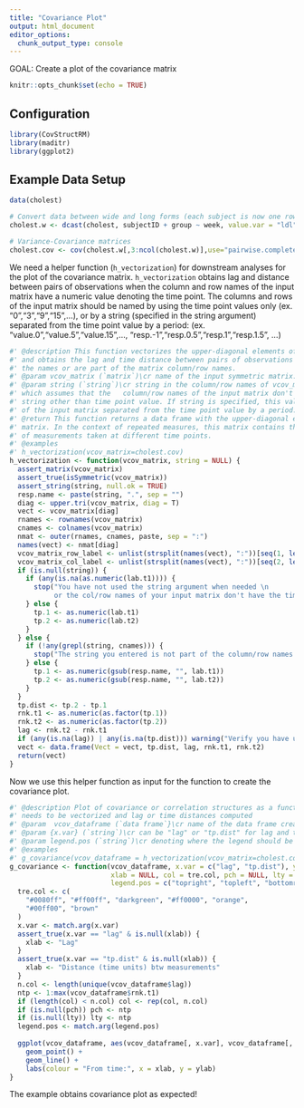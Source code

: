 ```yaml
---
title: "Covariance Plot"
output: html_document
editor_options:
  chunk_output_type: console
---
```


GOAL: Create a plot of the covariance matrix

```r
knitr::opts_chunk$set(echo = TRUE)
```

## Configuration
```r
library(CovStructRM)
library(maditr)
library(ggplot2)
```

## Example Data Setup
```r
data(cholest)

# Convert data between wide and long forms (each subject is now one row)
cholest.w <- dcast(cholest, subjectID + group ~ week, value.var = "ldl")

# Variance-Covariance matrices
cholest.cov <- cov(cholest.w[,3:ncol(cholest.w)],use="pairwise.complete.obs",method="pearson")
```
We need a helper function (`h_vectorization`) for downstream analyses for the plot of the covariance matrix. `h_vectorization` obtains lag and distance between pairs of observations when the column and row names of the input matrix have a numeric value denoting the time point. The columns and rows of the input matrix should be named by using the time point values only (ex. "0","3","9","15",...), or by a string (specified in the string argument) separated from the time point value by a period: (ex. "value.0","value.5","value.15",..., "resp.-1","resp.0.5","resp.1","resp.1.5", ...)

```r
#' @description This function vectorizes the upper-diagonal elements of a symmetric matrix (e.g. the covariance matrix) 
#' and obtains the lag and time distance between pairs of observations if the time values are part of 
#' the names or are part of the matrix column/row names.
#' @param vcov_matrix (`matrix`)\cr name of the input symmetric matrix.
#' @param string (`string`)\cr string in the column/row names of vcov_matrix that precedes the time point value. The default value is NULL, 
#' which assumes that the   column/row names of the input matrix don't have any character
#' string other than time point value. If string is specified, this value should appear in the column/row names 
#' of the input matrix separated from the time point value by a period.
#' @return This function returns a data frame with the upper-diagonal elements or a covariance or correlation 
#' matrix. In the context of repeated measures, this matrix contains the association between pairs 
#' of measurements taken at different time points.
#' @examples
#' h_vectorization(vcov_matrix=cholest.cov)
h_vectorization <- function(vcov_matrix, string = NULL) {
  assert_matrix(vcov_matrix)
  assert_true(isSymmetric(vcov_matrix))
  assert_string(string, null.ok = TRUE)
  resp.name <- paste(string, ".", sep = "")
  diag <- upper.tri(vcov_matrix, diag = T)
  vect <- vcov_matrix[diag]
  rnames <- rownames(vcov_matrix)
  cnames <- colnames(vcov_matrix)
  nmat <- outer(rnames, cnames, paste, sep = ":")
  names(vect) <- nmat[diag]
  vcov_matrix_row_label <- unlist(strsplit(names(vect), ":"))[seq(1, length(vect) * 2, by = 2)] ## hyperfuntion #lab.t1
  vcov_matrix_col_label <- unlist(strsplit(names(vect), ":"))[seq(2, length(vect) * 2, by = 2)] #lab.t2
  if (is.null(string)) {
    if (any(is.na(as.numeric(lab.t1)))) {
      stop("You have not used the string argument when needed \n
           or the col/row names of your input matrix don't have the time values")
    } else {
      tp.1 <- as.numeric(lab.t1)
      tp.2 <- as.numeric(lab.t2)
    }
  } else {
    if (!any(grepl(string, cnames))) {
      stop("The string you entered is not part of the column/row names of vcov_matrix")
    } else {
      tp.1 <- as.numeric(gsub(resp.name, "", lab.t1))
      tp.2 <- as.numeric(gsub(resp.name, "", lab.t2))
    }
  }
  tp.dist <- tp.2 - tp.1
  rnk.t1 <- as.numeric(as.factor(tp.1))
  rnk.t2 <- as.numeric(as.factor(tp.2))
  lag <- rnk.t2 - rnk.t1
  if (any(is.na(lag)) | any(is.na(tp.dist))) warning("Verify you have used the string argument correctly or that the columns and rows of your input matrix are named as expected")
  vect <- data.frame(Vect = vect, tp.dist, lag, rnk.t1, rnk.t2)
  return(vect)
}
```

Now we use this helper function as input for the function to create the covariance plot. 

```r
#' @description Plot of covariance or correlation structures as a function of lag or time. The covariance structure
#' needs to be vectorized and lag or time distances computed 
#' @param  vcov_dataframe (`data frame`}\cr name of the data frame created by h_vectorization.
#' @param {x.var} (`string`)\cr can be "lag" or "tp.dist" for lag and time distance respectively. The default value is "lag".
#' @param legend.pos (`string`)\cr denoting where the legend should be shown. Option are c("topright","topleft","bottomright","bottomleft"). Default value is "topright"
#' @examples
#' g_covariance(vcov_dataframe = h_vectorization(vcov_matrix=cholest.cov), x.var="tp.dist")
g_covariance <- function(vcov_dataframe, x.var = c("lag", "tp.dist"), ylab = "",
                         xlab = NULL, col = tre.col, pch = NULL, lty = NULL, cex = 2,
                         legend.pos = c("topright", "topleft", "bottomright", "bottomleft"), ...) {
  tre.col <- c(
    "#0080ff", "#ff00ff", "darkgreen", "#ff0000", "orange",
    "#00ff00", "brown"
  )
  x.var <- match.arg(x.var)
  assert_true(x.var == "lag" & is.null(xlab)) {
    xlab <- "Lag"
  }
  assert_true(x.var == "tp.dist" & is.null(xlab)) {
    xlab <- "Distance (time units) btw measurements"
  }
  n.col <- length(unique(vcov_dataframe$lag))
  ntp <- 1:max(vcov_dataframe$rnk.t1)
  if (length(col) < n.col) col <- rep(col, n.col)
  if (is.null(pch)) pch <- ntp
  if (is.null(lty)) lty <- ntp
  legend.pos <- match.arg(legend.pos)
  
  ggplot(vcov_dataframe, aes(vcov_dataframe[, x.var], vcov_dataframe[, "Vect"], colour = as.factor(vcov_dataframe[, "rnk.t1"]), group = as.factor(vcov_dataframe[, "rnk.t1"]))) +
    geom_point() +
    geom_line() +
    labs(colour = "From time:", x = xlab, y = ylab)
}
```

The example obtains covariance plot as expected!
